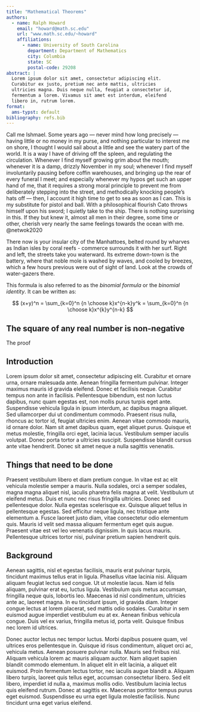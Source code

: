 ```yaml
---
title: "Mathematical Theorems"
authors: 
  - name: Ralph Howard
    email: "howard@math.sc.edu"
    url: "www.math.sc.edu/~howard"
    affiliations: 
      - name: University of South Carolina
        department: Department of Mathematics
        city: Columbia
        state: SC
        postal-code: 29208
abstract: |
  Lorem ipsum dolor sit amet, consectetur adipiscing elit.
  Curabitur ex justo, pretium nec ante mattis, ultricies
  ultricies magna. Duis neque nulla, feugiat a consectetur id,
  fermentum a lorem. Vivamus sit amet est interdum, eleifend
  libero in, rutrum lorem. 
format:
  ams-typst: default
bibliography: refs.bib
---
```


Call me Ishmael. Some years ago --- never mind how long precisely ---
having little or no money in my purse, and nothing particular to
interest me on shore, I thought I would sail about a little and see
the watery part of the world. It is a way I have of driving off the
spleen, and regulating the circulation.  Whenever I find myself
growing grim about the mouth; whenever it is a damp, drizzly November
in my soul; whenever I find myself involuntarily pausing before coffin
warehouses, and bringing up the rear of every funeral I meet; and
especially whenever my hypos get such an upper hand of me, that it
requires a strong moral principle to prevent me from deliberately
stepping into the street, and methodically knocking people's hats off
--- then, I account it high time to get to sea as soon as I can. This
is my substitute for pistol and ball. With a philosophical flourish
Cato throws himself upon his sword; I quietly take to the ship. There
is nothing surprising in this. If they but knew it, almost all men in
their degree, some time or other, cherish very nearly the same
feelings towards the ocean with me. @netwok2020

There now is your insular city of the Manhattoes, belted round by
wharves as Indian isles by coral reefs - commerce surrounds it with
her surf. Right and left, the streets take you waterward. Its extreme
down-town is the battery, where that noble mole is washed by waves,
and cooled by breezes, which a few hours previous were out of sight of
land. Look at the crowds of water-gazers there.

This formula is also referred to as the _binomial formula_ or the _binomial identity_. It can be written as:

$$
(x+y)^n = \sum_{k=0}^n {n \choose k}x^{n-k}y^k = \sum_{k=0}^n {n \choose k}x^{k}y^{n-k}
$$

::: {#thm-real-square}
## The square of any real number is non-negative

:::

::: {.proof}
The proof
:::


## Introduction

Lorem ipsum dolor sit amet, consectetur adipiscing elit. Curabitur et ornare urna, ornare malesuada ante. Aenean fringilla fermentum pulvinar. Integer maximus mauris id gravida eleifend. Donec et facilisis neque. Curabitur tempus non ante in facilisis. Pellentesque bibendum, est non luctus dapibus, nunc quam egestas est, non mollis purus turpis eget ante. Suspendisse vehicula ligula in ipsum interdum, ac dapibus magna aliquet. Sed ullamcorper dui ut condimentum commodo. Praesent risus nulla, rhoncus ac tortor id, feugiat ultricies enim. Aenean vitae commodo mauris, id ornare dolor. Nam sit amet dapibus quam, eget aliquet purus. Quisque et metus molestie, fringilla orci eget, lacinia lacus. Vestibulum semper iaculis volutpat. Donec porta tortor a ultricies suscipit. Suspendisse blandit cursus ante vitae hendrerit. Donec sit amet neque a nulla sagittis venenatis.

## Things that need to be done

Praesent vestibulum libero et diam pretium congue. In vitae est ac elit vehicula molestie semper a mauris. Nulla sodales, orci a semper sodales, magna magna aliquet nisl, iaculis pharetra felis magna at velit. Vestibulum ut eleifend metus. Duis et nunc nec risus fringilla ultricies. Donec sed pellentesque dolor. Nulla egestas scelerisque ex. Quisque aliquet tellus in pellentesque egestas. Sed efficitur neque ligula, nec tristique ante elementum a. Fusce laoreet justo diam, vitae consectetur odio elementum quis. Mauris id velit sed massa aliquam fermentum eget quis augue. Praesent vitae est vel leo venenatis dignissim. In quis lacus mauris. Pellentesque ultrices tortor nisi, pulvinar pretium sapien hendrerit quis.

## Background

Aenean sagittis, nisl et egestas facilisis, mauris erat pulvinar turpis, tincidunt maximus tellus erat in ligula. Phasellus vitae lacinia nisi. Aliquam aliquam feugiat lectus sed congue. Ut ut molestie lacus. Nam id felis aliquam, pulvinar erat eu, luctus ligula. Vestibulum quis metus accumsan, fringilla neque quis, lobortis leo. Maecenas id nisl condimentum, ultricies ante ac, laoreet magna. In eu tincidunt ipsum, id gravida diam. Integer congue lectus at lorem placerat, sed mattis odio sodales. Curabitur in sem euismod augue imperdiet vestibulum eu at ex. Aenean finibus vehicula congue. Duis vel ex varius, fringilla metus id, porta velit. Quisque finibus nec lorem id ultrices.

Donec auctor lectus nec tempor luctus. Morbi dapibus posuere quam, vel ultrices eros pellentesque in. Quisque id risus condimentum, aliquet orci ac, vehicula metus. Aenean posuere pulvinar nulla. Mauris sed finibus nisl. Aliquam vehicula lorem ac mauris aliquam auctor. Nam aliquet sapien blandit commodo elementum. In aliquet elit in elit lacinia, a aliquet elit euismod. Proin fermentum lectus tortor, nec iaculis augue blandit a. Aliquam libero turpis, laoreet quis tellus eget, accumsan consectetur libero. Sed elit libero, imperdiet id nulla a, maximus mollis odio. Vestibulum lacinia lectus quis eleifend rutrum. Donec at sagittis ex. Maecenas porttitor tempus purus eget euismod. Suspendisse eu urna eget ligula molestie facilisis. Nunc tincidunt urna eget varius eleifend.



